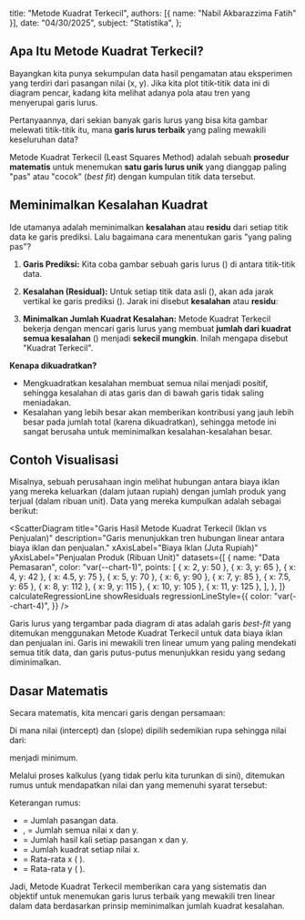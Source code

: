 
  title: "Metode Kuadrat Terkecil",
  authors: [{ name: "Nabil Akbarazzima Fatih" }],
  date: "04/30/2025",
  subject: "Statistika",
};

## Apa Itu Metode Kuadrat Terkecil?

Bayangkan kita punya sekumpulan data hasil pengamatan atau eksperimen yang terdiri dari pasangan nilai (x, y). Jika kita plot titik-titik data ini di diagram pencar, kadang kita melihat adanya pola atau tren yang menyerupai garis lurus.

Pertanyaannya, dari sekian banyak garis lurus yang bisa kita gambar melewati titik-titik itu, mana **garis lurus terbaik** yang paling mewakili keseluruhan data?

Metode Kuadrat Terkecil (Least Squares Method) adalah sebuah **prosedur matematis** untuk menemukan **satu garis lurus unik** yang dianggap paling "pas" atau "cocok" (_best fit_) dengan kumpulan titik data tersebut.

## Meminimalkan Kesalahan Kuadrat

Ide utamanya adalah meminimalkan **kesalahan** atau **residu** dari setiap titik data ke garis prediksi. Lalu bagaimana cara menentukan garis "yang paling pas"?

1.  **Garis Prediksi:** Kita coba gambar sebuah garis lurus (<InlineMath math="\hat{y} = a + bx" />) di antara titik-titik data.
2.  **Kesalahan (Residual):** Untuk setiap titik data asli (<InlineMath math="y_i" />), akan ada jarak vertikal ke garis prediksi (<InlineMath math="\hat{y}_i" />). Jarak ini disebut **kesalahan** atau **residu**:

    <BlockMath math="e_i = y_i - \hat{y}_i" />

3.  **Minimalkan Jumlah Kuadrat Kesalahan:** Metode Kuadrat Terkecil bekerja dengan mencari garis lurus yang membuat **jumlah dari kuadrat semua kesalahan** (<InlineMath math="\sum e_i^2" />) menjadi **sekecil mungkin**. Inilah mengapa disebut "Kuadrat Terkecil".

**Kenapa dikuadratkan?**

- Mengkuadratkan kesalahan membuat semua nilai menjadi positif, sehingga kesalahan di atas garis dan di bawah garis tidak saling meniadakan.
- Kesalahan yang lebih besar akan memberikan kontribusi yang jauh lebih besar pada jumlah total (karena dikuadratkan), sehingga metode ini sangat berusaha untuk meminimalkan kesalahan-kesalahan besar.

## Contoh Visualisasi

Misalnya, sebuah perusahaan ingin melihat hubungan antara biaya iklan yang mereka keluarkan (dalam jutaan rupiah) dengan jumlah produk yang terjual (dalam ribuan unit). Data yang mereka kumpulkan adalah sebagai berikut:

<ScatterDiagram
  title="Garis Hasil Metode Kuadrat Terkecil (Iklan vs Penjualan)"
  description="Garis menunjukkan tren hubungan linear antara biaya iklan dan penjualan."
  xAxisLabel="Biaya Iklan (Juta Rupiah)"
  yAxisLabel="Penjualan Produk (Ribuan Unit)"
  datasets={[
    {
      name: "Data Pemasaran",
      color: "var(--chart-1)",
      points: [
        { x: 2, y: 50 },
        { x: 3, y: 65 },
        { x: 4, y: 42 },
        { x: 4.5, y: 75 },
        { x: 5, y: 70 },
        { x: 6, y: 90 },
        { x: 7, y: 85 },
        { x: 7.5, y: 65 },
        { x: 8, y: 112 },
        { x: 9, y: 115 },
        { x: 10, y: 105 },
        { x: 11, y: 125 },
      ],
    },
  ]}
  calculateRegressionLine
  showResiduals
  regressionLineStyle={{
    color: "var(--chart-4)",
  }}
/>

Garis lurus yang tergambar pada diagram di atas adalah garis _best-fit_ yang ditemukan menggunakan Metode Kuadrat Terkecil untuk data biaya iklan dan penjualan ini. Garis ini mewakili tren linear umum yang paling mendekati semua titik data, dan garis putus-putus menunjukkan residu yang sedang diminimalkan.

## Dasar Matematis

Secara matematis, kita mencari garis dengan persamaan:

<BlockMath math="\hat{y} = a + bx" />

Di mana nilai <InlineMath math="a" /> (intercept) dan <InlineMath math="b" /> (slope) dipilih sedemikian rupa sehingga nilai dari:

<BlockMath math="\sum e_i^2 = \sum (y_i - \hat{y}_i)^2 = \sum (y_i - (a + bx_i))^2" />

menjadi minimum.

Melalui proses kalkulus (yang tidak perlu kita turunkan di sini), ditemukan rumus untuk mendapatkan nilai <InlineMath math="a" /> dan <InlineMath math="b" /> yang memenuhi syarat tersebut:

<div className="flex flex-col gap-4">
  <BlockMath math="b = \frac{n(\sum xy) - (\sum x)(\sum y)}{n(\sum x^2) - (\sum x)^2}" />
  <BlockMath math="a = \bar{y} - b\bar{x}" />
</div>

Keterangan rumus:

- <InlineMath math="n" /> = Jumlah pasangan data.
- <InlineMath math="\sum x" />, <InlineMath math="\sum y" /> = Jumlah semua
  nilai x dan y.
- <InlineMath math="\sum xy" /> = Jumlah hasil kali setiap pasangan x dan y.
- <InlineMath math="\sum x^2" /> = Jumlah kuadrat setiap nilai x.
- <InlineMath math="\bar{x}" /> = Rata-rata x (<InlineMath math="\frac{\sum x}{n}" />
  ).
- <InlineMath math="\bar{y}" /> = Rata-rata y (<InlineMath math="\frac{\sum y}{n}" />
  ).

Jadi, Metode Kuadrat Terkecil memberikan cara yang sistematis dan objektif untuk menemukan garis lurus terbaik yang mewakili tren linear dalam data berdasarkan prinsip meminimalkan jumlah kuadrat kesalahan.
